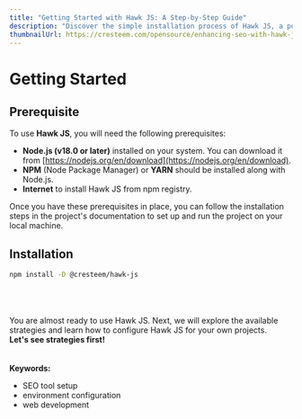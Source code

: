 ```yaml
---
title: "Getting Started with Hawk JS: A Step-by-Step Guide"
description: "Discover the simple installation process of Hawk JS, a powerful tool for enhancing your website's SEO. This guide will ensure you have everything you need to set up Hawk JS and improve your site's visibility."
thumbnailUrl: https://cresteem.com/opensource/enhancing-seo-with-hawk-js/thumbnail.png
---
```


# Getting Started

## Prerequisite

To use **Hawk JS**, you will need the following prerequisites:

- **Node.js (v18.0 or later)** installed on your system. You can download it from
  [https://nodejs.org/en/download](https://nodejs.org/en/download).
- **NPM** (Node Package Manager) or **YARN** should be installed along with Node.js.
- **Internet** to install Hawk JS from npm registry.

Once you have these prerequisites in place, you can follow the installation steps in the project's documentation
to set up and run the project on your local machine.

## Installation

```sh npm2yarn
npm install -D @cresteem/hawk-js
```

<br />
<br />
<br />
You are almost ready to use Hawk JS. Next, we will explore the available strategies
and learn how to configure Hawk JS for your own projects.
<br />
<b>Let's see strategies first!</b>


<br />
<br />
<br />
<strong>Keywords:</strong>
<ul className={style.keywords}>
  <li>SEO tool setup</li>
  <li>environment configuration</li>
  <li>web development</li>
</ul>
